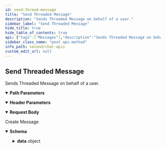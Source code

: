 ```yaml
---
id: send-thread-message
title: "Send Threaded Message"
description: "Sends Threaded Message on behalf of a user."
sidebar_label: "Send Threaded Message"
hide_title: true
hide_table_of_contents: true
api: {"tags":["Messages"],"description":"Sends Threaded Message on behalf of a user.","operationId":"send-thread-message","parameters":[{"name":"onBehalfOf","in":"header","description":"UID of the user on whose behalf the action is performed.","required":true,"schema":{"type":"string"}},{"name":"id","in":"path","description":"Id of the message for which thread message to be sent","required":true,"schema":{"type":"string"},"examples":{"string":{"summary":"Message ID","value":""}}}],"requestBody":{"content":{"application/json":{"schema":{"properties":{"receiver":{"description":"The receiver of the message.","type":"string"},"receiverType":{"description":"The receiverType of the message. either user or group","type":"string","enum":["user","group"]},"category":{"description":"Category of the message. The available categories are message and custom.","type":"string","default":"message","enum":["message","custom"]},"type":{"description":"Type of the message. The available values are text, image, file, audio, video.","type":"string","default":"text","enum":["text","image","file","audio","video"]},"data":{"description":"JSON containing message attributes.","type":"object","default":{"text":"Hi Tom!","metadata":{"key1":"value1","key2":"value2"}}},"multipleReceivers":{"description":"JSON containing array of UIDs and GUID for whom the message must be sent. Format for multiple receivers - {\"uids\": [\"uid1\",\"uid2\"], \"guids\":[\"guid1\"]}","type":"object","default":{"uids":["uid1","uid2"],"guids":["guid1"]}},"tags":{"description":"A list of tags to identify specific messages.","type":"array","items":{"type":"string"},"default":["tag1"]}},"type":"object"}}}},"responses":{"200":{"description":"Create Message","content":{"application/json":{"schema":{"properties":{"data":{"type":"object","allOf":[{"properties":{"parentId":{"readOnly":false}},"type":"object"},{"description":"Response data","properties":{"id":{"type":"string"},"conversationId":{"type":"string"},"sender":{"type":"string"},"receiverType":{"type":"string"},"receiver":{"type":"string"},"category":{"type":"string"},"type":{"type":"string"},"data":{"properties":{"text":{"type":"string"},"metadata":{"type":"object"},"entities":{"properties":{"sender":{"properties":{"entity":{"properties":{"uid":{"type":"string"},"name":{"type":"string"},"role":{"type":"string"},"avatar":{"type":"string"},"status":{"type":"string"},"createdAt":{"type":"integer"},"conversationId":{"type":"string"}},"type":"object"},"entityType":{"type":"string"}},"type":"object"},"receiver":{"properties":{"entity":{"properties":{"uid":{"type":"string"},"name":{"type":"string"},"role":{"type":"string"},"avatar":{"type":"string"},"status":{"type":"string"},"createdAt":{"type":"integer"},"conversationId":{"type":"string"}},"type":"object"},"entityType":{"type":"string"}},"type":"object"}},"type":"object"}},"type":"object"},"sentAt":{"type":"integer"},"updatedAt":{"type":"integer"}},"type":"object","title":"messageSchema"}]}},"type":"object"},"example":{"data":{"id":"2","conversationId":"superhero3_user_superhero5","sender":"superhero3","receiverType":"user","receiver":"superhero5","category":"message","type":"text","data":{"text":"test     hello","metadata":{"key1":"val1"},"entities":{"sender":{"entity":{"uid":"superhero3","name":"Spiderman","avatar":"https://data-us.cometchat.io/assets/images/avatars/spiderman.png","status":"offline","role":"default","createdAt":1638361550},"entityType":"user"},"receiver":{"entity":{"uid":"superhero5","name":"Cyclops","avatar":"https://data-us.cometchat.io/assets/images/avatars/cyclops.png","status":"offline","role":"default","createdAt":1638361550,"conversationId":"superhero3_user_superhero5"},"entityType":"user"}}},"sentAt":1638423490,"updatedAt":1638423490,"parentId":"1"}}}}}},"security":[{"apiKey":[]}],"method":"post","path":"/messages/{id}/thread","servers":[{"url":"https://{appid}.api-{region}.cometchat.io/v3","variables":{"appid":{"default":"appId","description":"(Required) App ID"},"region":{"enum":["us","eu"],"default":"us","description":"Select Region"}}}],"securitySchemes":{"apiKey":{"type":"apiKey","description":"API Key with fullAccess scope(i.e. Rest API Key from the Dashboard).","name":"apikey","in":"header"}},"jsonRequestBodyExample":{"receiver":"string","receiverType":"user","category":"message","type":"text","data":{},"multipleReceivers":{},"tags":["string"]},"info":{"title":"Chat APIs","description":"Manage messages, users, groups for a particular app using our Chat API.","version":"3.0"},"postman":{"name":"Send Threaded Message","description":{"content":"Sends Threaded Message on behalf of a user.","type":"text/plain"},"url":{"path":["messages",":id","thread"],"host":["{{baseUrl}}"],"query":[],"variable":[{"disabled":false,"description":{"content":"(Required) Id of the message for which thread message to be sent","type":"text/plain"},"type":"any","value":"","key":"id"}]},"header":[{"disabled":false,"description":{"content":"(Required) UID of the user on whose behalf the action is performed.","type":"text/plain"},"key":"onBehalfOf","value":""},{"key":"Content-Type","value":"application/json"},{"key":"Accept","value":"application/json"}],"method":"POST","body":{"mode":"raw","raw":"\"\"","options":{"raw":{"language":"json"}}},"auth":{"type":"apikey","apikey":[{"type":"any","value":"apikey","key":"key"},{"type":"any","value":"<API Key>","key":"value"},{"type":"any","value":"header","key":"in"}]}}}
sidebar_class_name: "post api-method"
info_path: second/chat-apis
custom_edit_url: null
---
```



## Send Threaded Message



Sends Threaded Message on behalf of a user.

<details style={{"marginBottom":"1rem"}} data-collapsed={false} open={true}><summary style={{}}><strong>Path Parameters</strong></summary><div><ul><ParamsItem className={"paramsItem"} param={{"name":"id","in":"path","description":"Id of the message for which thread message to be sent","required":true,"schema":{"type":"string"},"examples":{"string":{"summary":"Message ID","value":""}}}}></ParamsItem></ul></div></details><details style={{"marginBottom":"1rem"}} data-collapsed={false} open={true}><summary style={{}}><strong>Header Parameters</strong></summary><div><ul><ParamsItem className={"paramsItem"} param={{"name":"onBehalfOf","in":"header","description":"UID of the user on whose behalf the action is performed.","required":true,"schema":{"type":"string"}}}></ParamsItem></ul></div></details><MimeTabs><TabItem label={"application/json"} value={"application/json-schema"}><details style={{}} data-collapsed={false} open={true}><summary style={{"textAlign":"left"}}><strong>Request Body</strong></summary><div style={{"textAlign":"left","marginLeft":"1rem"}}></div><ul style={{"marginLeft":"1rem"}}><SchemaItem collapsible={false} name={"receiver"} required={false} schemaName={"string"} qualifierMessage={undefined} schema={{"description":"The receiver of the message.","type":"string"}}></SchemaItem><SchemaItem collapsible={false} name={"receiverType"} required={false} schemaName={"string"} qualifierMessage={"**Possible values:** [`user`, `group`]"} schema={{"description":"The receiverType of the message. either user or group","type":"string","enum":["user","group"]}}></SchemaItem><SchemaItem collapsible={false} name={"category"} required={false} schemaName={"string"} qualifierMessage={"**Possible values:** [`message`, `custom`]"} schema={{"description":"Category of the message. The available categories are message and custom.","type":"string","default":"message","enum":["message","custom"]}}></SchemaItem><SchemaItem collapsible={false} name={"type"} required={false} schemaName={"string"} qualifierMessage={"**Possible values:** [`text`, `image`, `file`, `audio`, `video`]"} schema={{"description":"Type of the message. The available values are text, image, file, audio, video.","type":"string","default":"text","enum":["text","image","file","audio","video"]}}></SchemaItem><SchemaItem collapsible={false} name={"data"} required={false} schemaName={"object"} qualifierMessage={undefined} schema={{"description":"JSON containing message attributes.","type":"object","default":{"text":"Hi Tom!","metadata":{"key1":"value1","key2":"value2"}}}}></SchemaItem><SchemaItem collapsible={false} name={"multipleReceivers"} required={false} schemaName={"object"} qualifierMessage={undefined} schema={{"description":"JSON containing array of UIDs and GUID for whom the message must be sent. Format for multiple receivers - {\"uids\": [\"uid1\",\"uid2\"], \"guids\":[\"guid1\"]}","type":"object","default":{"uids":["uid1","uid2"],"guids":["guid1"]}}}></SchemaItem><SchemaItem collapsible={false} name={"tags"} required={false} schemaName={"string[]"} qualifierMessage={undefined} schema={{"description":"A list of tags to identify specific messages.","type":"array","items":{"type":"string"},"default":["tag1"]}}></SchemaItem></ul></details></TabItem></MimeTabs><div><ApiTabs><TabItem label={"200"} value={"200"}><div>

Create Message

</div><div><MimeTabs schemaType={"response"}><TabItem label={"application/json"} value={"application/json"}><SchemaTabs><TabItem label={"Schema"} value={"Schema"}><details style={{}} data-collapsed={false} open={true}><summary style={{"textAlign":"left"}}><strong>Schema</strong></summary><div style={{"textAlign":"left","marginLeft":"1rem"}}></div><ul style={{"marginLeft":"1rem"}}><SchemaItem collapsible={true} className={"schemaItem"}><details style={{}}><summary style={{}}><strong>data</strong><span style={{"opacity":"0.6"}}> object</span></summary><div style={{"marginLeft":"1rem"}}><div style={{"marginTop":".5rem","marginBottom":".5rem"}}>

Response data

</div><SchemaItem collapsible={false} name={"parentId"} required={false} schemaName={""} qualifierMessage={undefined} schema={{"readOnly":false}}></SchemaItem><SchemaItem collapsible={false} name={"id"} required={false} schemaName={"string"} qualifierMessage={undefined} schema={{"type":"string"}}></SchemaItem><SchemaItem collapsible={false} name={"conversationId"} required={false} schemaName={"string"} qualifierMessage={undefined} schema={{"type":"string"}}></SchemaItem><SchemaItem collapsible={false} name={"sender"} required={false} schemaName={"string"} qualifierMessage={undefined} schema={{"type":"string"}}></SchemaItem><SchemaItem collapsible={false} name={"receiverType"} required={false} schemaName={"string"} qualifierMessage={undefined} schema={{"type":"string"}}></SchemaItem><SchemaItem collapsible={false} name={"receiver"} required={false} schemaName={"string"} qualifierMessage={undefined} schema={{"type":"string"}}></SchemaItem><SchemaItem collapsible={false} name={"category"} required={false} schemaName={"string"} qualifierMessage={undefined} schema={{"type":"string"}}></SchemaItem><SchemaItem collapsible={false} name={"type"} required={false} schemaName={"string"} qualifierMessage={undefined} schema={{"type":"string"}}></SchemaItem><SchemaItem collapsible={true} className={"schemaItem"}><details style={{}}><summary style={{}}><strong>data</strong><span style={{"opacity":"0.6"}}> object</span></summary><div style={{"marginLeft":"1rem"}}><SchemaItem collapsible={false} name={"text"} required={false} schemaName={"string"} qualifierMessage={undefined} schema={{"type":"string"}}></SchemaItem><SchemaItem collapsible={false} name={"metadata"} required={false} schemaName={"object"} qualifierMessage={undefined} schema={{"type":"object"}}></SchemaItem><SchemaItem collapsible={true} className={"schemaItem"}><details style={{}}><summary style={{}}><strong>entities</strong><span style={{"opacity":"0.6"}}> object</span></summary><div style={{"marginLeft":"1rem"}}><SchemaItem collapsible={true} className={"schemaItem"}><details style={{}}><summary style={{}}><strong>sender</strong><span style={{"opacity":"0.6"}}> object</span></summary><div style={{"marginLeft":"1rem"}}><SchemaItem collapsible={true} className={"schemaItem"}><details style={{}}><summary style={{}}><strong>entity</strong><span style={{"opacity":"0.6"}}> object</span></summary><div style={{"marginLeft":"1rem"}}><SchemaItem collapsible={false} name={"uid"} required={false} schemaName={"string"} qualifierMessage={undefined} schema={{"type":"string"}}></SchemaItem><SchemaItem collapsible={false} name={"name"} required={false} schemaName={"string"} qualifierMessage={undefined} schema={{"type":"string"}}></SchemaItem><SchemaItem collapsible={false} name={"role"} required={false} schemaName={"string"} qualifierMessage={undefined} schema={{"type":"string"}}></SchemaItem><SchemaItem collapsible={false} name={"avatar"} required={false} schemaName={"string"} qualifierMessage={undefined} schema={{"type":"string"}}></SchemaItem><SchemaItem collapsible={false} name={"status"} required={false} schemaName={"string"} qualifierMessage={undefined} schema={{"type":"string"}}></SchemaItem><SchemaItem collapsible={false} name={"createdAt"} required={false} schemaName={"integer"} qualifierMessage={undefined} schema={{"type":"integer"}}></SchemaItem><SchemaItem collapsible={false} name={"conversationId"} required={false} schemaName={"string"} qualifierMessage={undefined} schema={{"type":"string"}}></SchemaItem></div></details></SchemaItem><SchemaItem collapsible={false} name={"entityType"} required={false} schemaName={"string"} qualifierMessage={undefined} schema={{"type":"string"}}></SchemaItem></div></details></SchemaItem><SchemaItem collapsible={true} className={"schemaItem"}><details style={{}}><summary style={{}}><strong>receiver</strong><span style={{"opacity":"0.6"}}> object</span></summary><div style={{"marginLeft":"1rem"}}><SchemaItem collapsible={true} className={"schemaItem"}><details style={{}}><summary style={{}}><strong>entity</strong><span style={{"opacity":"0.6"}}> object</span></summary><div style={{"marginLeft":"1rem"}}><SchemaItem collapsible={false} name={"uid"} required={false} schemaName={"string"} qualifierMessage={undefined} schema={{"type":"string"}}></SchemaItem><SchemaItem collapsible={false} name={"name"} required={false} schemaName={"string"} qualifierMessage={undefined} schema={{"type":"string"}}></SchemaItem><SchemaItem collapsible={false} name={"role"} required={false} schemaName={"string"} qualifierMessage={undefined} schema={{"type":"string"}}></SchemaItem><SchemaItem collapsible={false} name={"avatar"} required={false} schemaName={"string"} qualifierMessage={undefined} schema={{"type":"string"}}></SchemaItem><SchemaItem collapsible={false} name={"status"} required={false} schemaName={"string"} qualifierMessage={undefined} schema={{"type":"string"}}></SchemaItem><SchemaItem collapsible={false} name={"createdAt"} required={false} schemaName={"integer"} qualifierMessage={undefined} schema={{"type":"integer"}}></SchemaItem><SchemaItem collapsible={false} name={"conversationId"} required={false} schemaName={"string"} qualifierMessage={undefined} schema={{"type":"string"}}></SchemaItem></div></details></SchemaItem><SchemaItem collapsible={false} name={"entityType"} required={false} schemaName={"string"} qualifierMessage={undefined} schema={{"type":"string"}}></SchemaItem></div></details></SchemaItem></div></details></SchemaItem></div></details></SchemaItem><SchemaItem collapsible={false} name={"sentAt"} required={false} schemaName={"integer"} qualifierMessage={undefined} schema={{"type":"integer"}}></SchemaItem><SchemaItem collapsible={false} name={"updatedAt"} required={false} schemaName={"integer"} qualifierMessage={undefined} schema={{"type":"integer"}}></SchemaItem></div></details></SchemaItem></ul></details></TabItem><TabItem label={"Example (from schema)"} value={"Example (from schema)"}><ResponseSamples responseExample={"{\n  \"data\": {\n    \"id\": \"string\",\n    \"conversationId\": \"string\",\n    \"sender\": \"string\",\n    \"receiverType\": \"string\",\n    \"receiver\": \"string\",\n    \"category\": \"string\",\n    \"type\": \"string\",\n    \"data\": {\n      \"text\": \"string\",\n      \"metadata\": {},\n      \"entities\": {\n        \"sender\": {\n          \"entity\": {\n            \"uid\": \"string\",\n            \"name\": \"string\",\n            \"role\": \"string\",\n            \"avatar\": \"string\",\n            \"status\": \"string\",\n            \"createdAt\": 0,\n            \"conversationId\": \"string\"\n          },\n          \"entityType\": \"string\"\n        },\n        \"receiver\": {\n          \"entity\": {\n            \"uid\": \"string\",\n            \"name\": \"string\",\n            \"role\": \"string\",\n            \"avatar\": \"string\",\n            \"status\": \"string\",\n            \"createdAt\": 0,\n            \"conversationId\": \"string\"\n          },\n          \"entityType\": \"string\"\n        }\n      }\n    },\n    \"sentAt\": 0,\n    \"updatedAt\": 0\n  }\n}"} language={"json"}></ResponseSamples></TabItem><TabItem label={"Example"} value={"Example"}><ResponseSamples responseExample={"{\n  \"data\": {\n    \"id\": \"2\",\n    \"conversationId\": \"superhero3_user_superhero5\",\n    \"sender\": \"superhero3\",\n    \"receiverType\": \"user\",\n    \"receiver\": \"superhero5\",\n    \"category\": \"message\",\n    \"type\": \"text\",\n    \"data\": {\n      \"text\": \"test     hello\",\n      \"metadata\": {\n        \"key1\": \"val1\"\n      },\n      \"entities\": {\n        \"sender\": {\n          \"entity\": {\n            \"uid\": \"superhero3\",\n            \"name\": \"Spiderman\",\n            \"avatar\": \"https://data-us.cometchat.io/assets/images/avatars/spiderman.png\",\n            \"status\": \"offline\",\n            \"role\": \"default\",\n            \"createdAt\": 1638361550\n          },\n          \"entityType\": \"user\"\n        },\n        \"receiver\": {\n          \"entity\": {\n            \"uid\": \"superhero5\",\n            \"name\": \"Cyclops\",\n            \"avatar\": \"https://data-us.cometchat.io/assets/images/avatars/cyclops.png\",\n            \"status\": \"offline\",\n            \"role\": \"default\",\n            \"createdAt\": 1638361550,\n            \"conversationId\": \"superhero3_user_superhero5\"\n          },\n          \"entityType\": \"user\"\n        }\n      }\n    },\n    \"sentAt\": 1638423490,\n    \"updatedAt\": 1638423490,\n    \"parentId\": \"1\"\n  }\n}"} language={"json"}></ResponseSamples></TabItem></SchemaTabs></TabItem></MimeTabs></div></TabItem></ApiTabs></div>